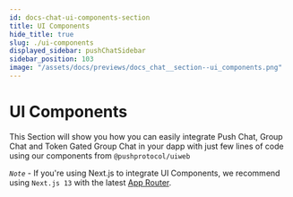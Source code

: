 ```yaml
---
id: docs-chat-ui-components-section
title: UI Components
hide_title: true
slug: ./ui-components
displayed_sidebar: pushChatSidebar
sidebar_position: 103
image: "/assets/docs/previews/docs_chat__section--ui_components.png"
---
```


# UI Components

This Section will show you how you can easily integrate Push Chat, Group Chat and Token Gated Group Chat in your dapp with just few lines of code using our components from `@pushprotocol/uiweb`

_`Note`_ - If you're using Next.js to integrate UI Components, we recommend using `Next.js 13` with the latest [App Router](https://nextjs.org/docs/app).

<head>
  <title>UI Components | Push Chat | Push Documentation</title>
</head>


<DocCardList />
